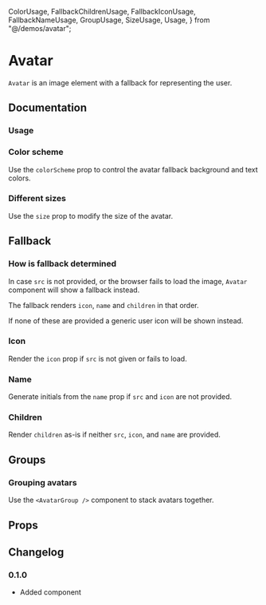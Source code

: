   ColorUsage,
  FallbackChildrenUsage,
  FallbackIconUsage,
  FallbackNameUsage,
  GroupUsage,
  SizeUsage,
  Usage,
} from "@/demos/avatar";

# Avatar

`Avatar` is an image element with a fallback for representing the user.

## Documentation

### Usage

<Demo component={Usage} />

### Color scheme

Use the `colorScheme` prop to control the avatar fallback background and text colors.

<Demo component={ColorUsage} />

### Different sizes

Use the `size` prop to modify the size of the avatar.

<Demo component={SizeUsage} />

## Fallback

### How is fallback determined

In case `src` is not provided, or the browser fails to load the image, `Avatar` component will show a fallback instead.

The fallback renders `icon`, `name` and `children` in that order.

If none of these are provided a generic user icon will be shown instead.

### Icon

Render the `icon` prop if `src` is not given or fails to load.

<Demo component={FallbackIconUsage} />

### Name

Generate initials from the `name` prop if `src` and `icon` are not provided.

<Demo component={FallbackNameUsage} />

### Children

Render `children` as-is if neither `src`, `icon`, and `name` are provided.

<Demo component={FallbackChildrenUsage} />

## Groups

### Grouping avatars

Use the `<AvatarGroup />` component to stack avatars together.

<Demo component={GroupUsage} />

## Props

<PropsTable component={Avatar} />

<PropsTable component={AvatarGroup} />

## Changelog

### 0.1.0

- Added component
